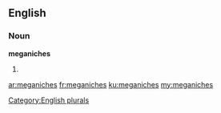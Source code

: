 ==English==

===Noun===
'''meganiches'''

# {{plural of|meganiche}}

[[Category:English plurals]]

[[ar:meganiches]]
[[fr:meganiches]]
[[ku:meganiches]]
[[my:meganiches]]